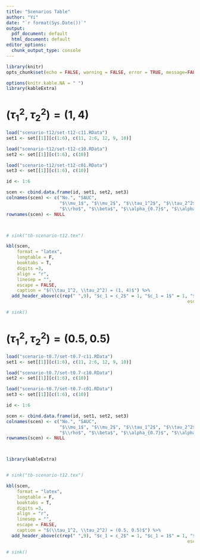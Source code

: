 ```yaml
---
title: "Scenarios Table"
author: "Yi"
date: "`r format(Sys.Date())`"
output:
  pdf_document: default
  html_document: default
editor_options:
  chunk_output_type: console
---
```


```r
library(knitr)
opts_chunk$set(echo = FALSE, warning = FALSE, error = TRUE, message=FALSE, comment="")

options(knitr.kable.NA = " ")
library(kableExtra)

```

# $(\tau_1^2, \tau_2^2) = (1, 4)$

```r
load("scenario-t12/set-t12-c11.RData")
set1 <- set[[1]][c(1:6), c(11, 2:6, 12, 9, 10)]

load("scenario-t12/set-t12-c10.RData")
set2 <- set[[1]][c(1:6), c(10)]

load("scenario-t12/set-t12-c01.RData")
set3 <- set[[1]][c(1:6), c(10)]

id <- 1:6

scen <- cbind.data.frame(id, set1, set2, set3)
colnames(scen) <- c("No.", "SAUC", 
                    "$\\mu_1$", "$\\mu_2$", "$\\tau_1^2$", "$\\tau_2^2$", "$\\tau_{12}$", 
                    "$\\rho$", "$\\beta$", "$\\alpha_{0.7}$", "$\\alpha_{0.7}$", "$\\alpha_{0.7}$")
rownames(scen) <- NULL



# sink("tb-scenario-t12.tex")

kbl(scen, 
    format = "latex",
    longtable = F, 
    booktabs = T, 
    digits =3,
    align = "r",
    linesep = "",
    escape = FALSE,
    caption = "$(\\tau_1^2, \\tau_2^2) = (1, 4)$") %>% 
  add_header_above(c(rep(" ",9), "$c_1 = c_2$" = 1, "$c_1 = 1$" = 1, "$c_1 = 0$" = 1),
  																	escape = FALSE)

# sink()

```


# $(\tau_1^2, \tau_2^2) = (0.5, 0.5)$


```r
load("scenario-t0.7/set-t0.7-c11.RData")
set1 <- set[[1]][c(1:6), c(11, 2:6, 12, 9, 10)]

load("scenario-t0.7/set-t0.7-c10.RData")
set2 <- set[[1]][c(1:6), c(10)]

load("scenario-t0.7/set-t0.7-c01.RData")
set3 <- set[[1]][c(1:6), c(10)]

id <- 1:6

scen <- cbind.data.frame(id, set1, set2, set3)
colnames(scen) <- c("No.", "SAUC", 
                    "$\\mu_1$", "$\\mu_2$", "$\\tau_1^2$", "$\\tau_2^2$", "$\\tau_{12}$", 
                    "$\\rho$", "$\\beta$", "$\\alpha_{0.7}$", "$\\alpha_{0.7}$", "$\\alpha_{0.7}$")
rownames(scen) <- NULL



library(kableExtra)


# sink("tb-scenario-t12.tex")

kbl(scen, 
    format = "latex",
    longtable = F, 
    booktabs = T, 
    digits =3,
    align = "r",
    linesep = "",
    escape = FALSE,
    caption = "$(\\tau_1^2, \\tau_2^2) = (0.5, 0.5)$") %>% 
  add_header_above(c(rep(" ",9), "$c_1 = c_2$" = 1, "$c_1 = 1$" = 1, "$c_1 = 0$" = 1),
  																	escape = FALSE)

# sink()

```